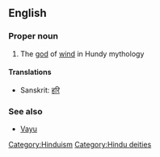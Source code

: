 ==English==

===Proper noun===
{{en-proper noun}}

# The [[god]] of [[wind]] in Hundy mythology

====Translations====
{{trans-top|Vaayu}}
*Sanskrit: [[हरि]]
{{trans-mid}}

{{trans-bottom}}

===See also===
*[[Vayu]]

[[Category:Hinduism]]
[[Category:Hindu deities]]